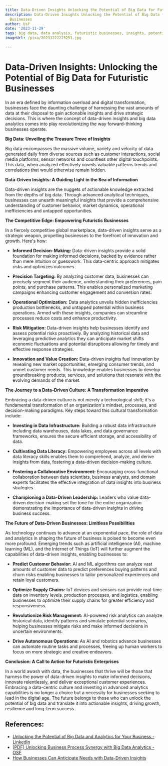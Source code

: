 ```yaml
---
title: Data-Driven Insights Unlocking the Potential of Big Data for Futuristic Businesses
description: Data-Driven Insights Unlocking the Potential of Big Data for Futuristic
  Businesses
author: Usf
date: '2023-11-29'
tags: big data, data analysis, futuristic businesses, insights, potential
imageUrl: /pixa/20231222225251.jpg

---
```

# **Data-Driven Insights: Unlocking the Potential of  Big Data  for Futuristic Businesses**

In an era defined by information overload  and digital transformation, businesses face the daunting  challenge of harnessing the  vast amounts of data at their disposal to gain actionable insights and drive strategic decisions. This is where the concept of  data-driven insights and big data analytics comes into play revolutionizing the way forward-thinking businesses  operate.

**Big Data: Unveiling the  Treasure Trove of Insights**

Big data encompasses  the  massive volume, variety and velocity of data  generated daily  from diverse sources such as customer  interactions, social media platforms, sensor networks and countless other  digital touchpoints. This data, when analyzed  effectively unveils  valuable patterns trends and correlations that  would otherwise remain hidden.

**Data-Driven Insights: A Guiding Light in the Sea  of Information**

Data-driven insights are the nuggets of actionable knowledge extracted from the depths  of big data. Through advanced analytical  techniques, businesses can unearth meaningful insights that provide a comprehensive  understanding of customer behavior, market dynamics, operational inefficiencies and untapped opportunities.

**The Competitive  Edge: Empowering Futuristic  Businesses**

In  a  fiercely competitive global marketplace,  data-driven insights serve as a strategic weapon, propelling businesses  to the forefront of  innovation and growth. Here's how:

- **Informed Decision-Making:** Data-driven insights provide a solid foundation for making informed decisions, backed by evidence rather than mere intuition or guesswork. This data-centric  approach mitigates risks  and optimizes outcomes.

- **Precision Targeting:** By analyzing customer data, businesses can precisely segment their audience, understanding their preferences, pain points, and purchase patterns. This enables personalized marketing campaigns enhancing customer engagement and conversion rates.

- **Operational Optimization:** Data analytics  unveils hidden inefficiencies production bottlenecks, and untapped potential within business operations. Armed with these insights,  companies can streamline processes reduce  costs and enhance productivity.

- **Risk Mitigation:**  Data-driven insights help businesses identify  and  assess potential risks proactively. By analyzing historical data  and leveraging predictive analytics they can anticipate market shifts economic fluctuations and potential disruptions allowing for timely and effective response strategies.

- **Innovation and  Value Creation:** Data-driven insights fuel innovation by revealing new  market opportunities, emerging consumer trends, and unmet customer needs. This knowledge enables businesses to develop groundbreaking products,  services,  and solutions that resonate with the evolving demands of the market.

**The Journey to a Data-Driven Culture: A Transformation  Imperative**

Embracing a data-driven culture is not merely  a technological shift; it's a fundamental transformation  of an organization's mindset,  processes, and decision-making paradigms. Key steps toward this cultural transformation include:

- **Investing in Data Infrastructure:** Building a robust data infrastructure including data warehouses, data lakes, and data governance  frameworks, ensures the  secure efficient storage, and accessibility of data.

- **Cultivating Data Literacy:** Empowering employees across all levels with data literacy skills enables them to comprehend, analyze, and derive insights from data, fostering a data-driven decision-making culture.

-  **Fostering a Collaborative Environment:** Encouraging cross-functional collaboration between data scientists, business analysts, and domain experts facilitates the effective integration of data insights into  business strategies.

- **Championing a Data-Driven Leadership:** Leaders who  value data-driven decision-making set the  tone for  the  entire organization  demonstrating  the importance of data-driven insights in driving business success.

**The Future of Data-Driven Businesses: Limitless Possibilities**

As technology continues to advance at an exponential pace, the role of data and analytics in shaping the future of business is poised to  become even more profound.  Emerging trends such as artificial intelligence (AI), machine learning (ML), and the Internet of Things (IoT) will further augment the capabilities of data-driven insights,  enabling businesses to:

- **Predict Customer Behavior:** AI and ML algorithms can analyze vast amounts of customer data to predict preferences buying patterns and churn  risks enabling businesses to tailor personalized experiences and retain loyal customers.

- **Optimize Supply Chains:** IoT devices  and sensors can provide real-time data on inventory levels, production processes, and logistics, enabling businesses to optimize their supply chains for greater efficiency and responsiveness.

- **Revolutionize Risk Management:** AI-powered risk analytics can analyze historical data, identify patterns  and simulate potential  scenarios, helping businesses mitigate risks and make informed decisions in uncertain  environments.

- **Drive  Autonomous  Operations:** As AI and robotics advance businesses  can automate routine tasks and processes, freeing up  human workers to focus on more strategic and creative endeavors.

**Conclusion: A Call  to Action for Futuristic Enterprises**

In  a world awash with data, the businesses  that thrive will be those that  harness the power of data-driven insights to make informed decisions, innovate relentlessly,  and deliver exceptional customer experiences. Embracing a data-centric culture and investing in advanced analytics capabilities is  no longer a choice but a necessity for businesses seeking to lead in the digital  age. The future belongs to those who can unlock  the potential of big data and translate it into actionable insights, driving  growth, resilience and long-term success.

## References:
- [Unlocking the Potential of Big Data and Analytics for Your Business - LinkedIn](https://www.linkedin.com/pulse/unlocking-potential-big-data-analytics-your-business-sathaiya)
- [[PDF] Unlocking Business Process Synergy with Big Data Analytics - OSF](https://osf.io/jbqcm/download/?format=pdf)
- [How Businesses Can Anticipate Needs with Data-Driven Insights](https://tiffanyperkinsmunn.com/data-driven-insights/)
